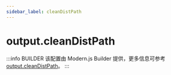 ```yaml
---
sidebar_label: cleanDistPath
---
```


# output.cleanDistPath

:::info BUILDER
该配置由 Modern.js Builder 提供，更多信息可参考 [output.cleanDistPath](https://modernjs.dev/builder/api/config-output.html#output-cleandistpath)。
:::


<Main />
